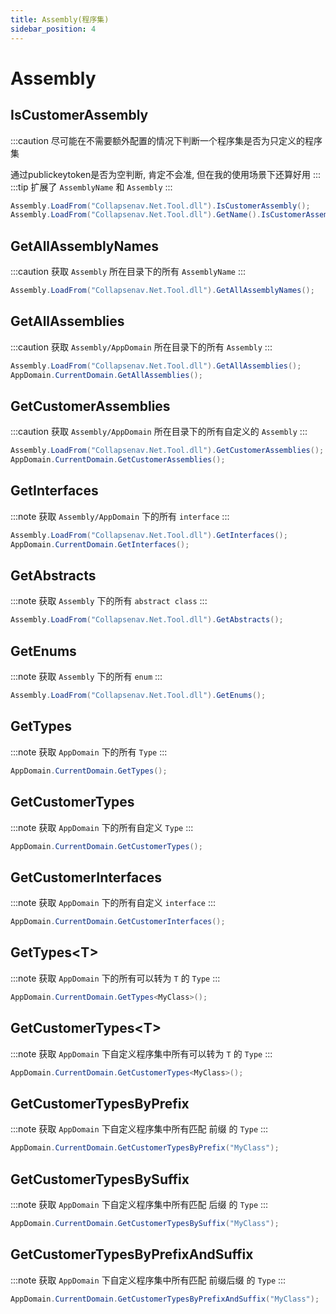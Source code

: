 ```yaml
---
title: Assembly(程序集)
sidebar_position: 4
---
```

# Assembly

## IsCustomerAssembly

:::caution
尽可能在不需要额外配置的情况下判断一个程序集是否为只定义的程序集

通过publickeytoken是否为空判断, 肯定不会准, 但在我的使用场景下还算好用
:::
:::tip
扩展了 `AssemblyName` 和 `Assembly`
:::

```csharp
Assembly.LoadFrom("Collapsenav.Net.Tool.dll").IsCustomerAssembly();
Assembly.LoadFrom("Collapsenav.Net.Tool.dll").GetName().IsCustomerAssembly();
```

## GetAllAssemblyNames

:::caution
获取 `Assembly` 所在目录下的所有 `AssemblyName`
:::

```csharp
Assembly.LoadFrom("Collapsenav.Net.Tool.dll").GetAllAssemblyNames();
```

## GetAllAssemblies

:::caution
获取 `Assembly/AppDomain` 所在目录下的所有 `Assembly`
:::

```csharp
Assembly.LoadFrom("Collapsenav.Net.Tool.dll").GetAllAssemblies();
AppDomain.CurrentDomain.GetAllAssemblies();
```

## GetCustomerAssemblies

:::caution
获取 `Assembly/AppDomain` 所在目录下的所有自定义的 `Assembly`
:::

```csharp
Assembly.LoadFrom("Collapsenav.Net.Tool.dll").GetCustomerAssemblies();
AppDomain.CurrentDomain.GetCustomerAssemblies();
```

## GetInterfaces

:::note
获取 `Assembly/AppDomain` 下的所有 `interface`
:::

```csharp
Assembly.LoadFrom("Collapsenav.Net.Tool.dll").GetInterfaces();
AppDomain.CurrentDomain.GetInterfaces();
```

## GetAbstracts

:::note
获取 `Assembly` 下的所有 `abstract class`
:::

```csharp
Assembly.LoadFrom("Collapsenav.Net.Tool.dll").GetAbstracts();
```

## GetEnums

:::note
获取 `Assembly` 下的所有 `enum`
:::

```csharp
Assembly.LoadFrom("Collapsenav.Net.Tool.dll").GetEnums();
```

## GetTypes

:::note
获取 `AppDomain` 下的所有 `Type`
:::

```csharp
AppDomain.CurrentDomain.GetTypes();
```

## GetCustomerTypes

:::note
获取 `AppDomain` 下的所有自定义 `Type`
:::

```csharp
AppDomain.CurrentDomain.GetCustomerTypes();
```

## GetCustomerInterfaces

:::note
获取 `AppDomain` 下的所有自定义 `interface`
:::

```csharp
AppDomain.CurrentDomain.GetCustomerInterfaces();
```

## GetTypes\<T\>

:::note
获取 `AppDomain` 下的所有可以转为 `T` 的 `Type`
:::

```csharp
AppDomain.CurrentDomain.GetTypes<MyClass>();
```

## GetCustomerTypes\<T\>

:::note
获取 `AppDomain` 下自定义程序集中所有可以转为 `T` 的 `Type`
:::

```csharp
AppDomain.CurrentDomain.GetCustomerTypes<MyClass>();
```

## GetCustomerTypesByPrefix

:::note
获取 `AppDomain` 下自定义程序集中所有匹配 前缀 的 `Type`
:::

```csharp
AppDomain.CurrentDomain.GetCustomerTypesByPrefix("MyClass");
```

## GetCustomerTypesBySuffix

:::note
获取 `AppDomain` 下自定义程序集中所有匹配 后缀 的 `Type`
:::

```csharp
AppDomain.CurrentDomain.GetCustomerTypesBySuffix("MyClass");
```

## GetCustomerTypesByPrefixAndSuffix

:::note
获取 `AppDomain` 下自定义程序集中所有匹配 前缀后缀 的 `Type`
:::

```csharp
AppDomain.CurrentDomain.GetCustomerTypesByPrefixAndSuffix("MyClass");
```

